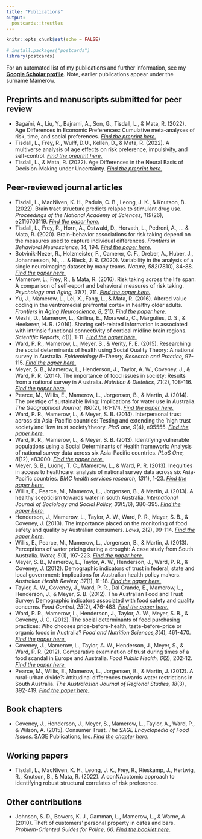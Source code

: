 ```yaml
---
title: "Publications"
output:
  postcards::trestles
---
```


```r
knitr::opts_chunk$set(echo = FALSE)

# install.packages("postcards")
library(postcards)
```

For an automated list of my publications and further information, see my **[Google Scholar profile](https://scholar.google.co.uk/citations?hl=en&user=o8ce3OwAAAAJ)**. Note, earlier publications appear under the surname Mamerow.

## Preprints and manuscripts submitted for peer review
<p style="text-align:justify;">
+ Bagaïni, A., Liu, Y., Bajrami, A., Son, G., Tisdall, L., & Mata, R. (2022). Age Differences in Economic Preferences: Cumulative meta-analyses of risk, time, and social preferences. *[Find the preprint here.](https://doi.org/10.31234/osf.io/rwqf2)* 
+ Tisdall, L., Frey, R., Wulff, D.U., Kellen, D., & Mata, R. (2022). A multiverse analysis of age effects on risk preference, impulsivity, and self-control. *[Find the preprint here.](https://doi.org/10.31219/osf.io/uj359)* 
+ Tisdall, L., & Mata, R. (2022). Age Differences in the Neural Basis of Decision-Making under Uncertainty. *[Find the preprint here.](https://osf.io/tb9ny)* 


## Peer-reviewed journal articles
<p style="text-align:justify;">
+ Tisdall, L., MacNiven, K. H., Padula, C. B., Leong, J. K., & Knutson, B. (2022). Brain tract structure predicts relapse to stimulant drug use. _Proceedings of the National Academy of Sciences, 119_(26), e2116703119. *[Find the paper here.](https://www.pnas.org/doi/10.1073/pnas.2116703119)* 
+ Tisdall, L., Frey, R., Horn, A., Ostwald, D., Horvath, L., Pedroni, A., ... & Mata, R. (2020). Brain–behavior associations for risk taking depend on the measures used to capture individual differences. _Frontiers in Behavioral Neuroscience, 14,_ 194. *[Find the paper here.](https://www.frontiersin.org/articles/10.3389/fnbeh.2020.587152/full?&utm_source=Email_to_authors_&utm_medium=Email&utm_content=T1_11.5e1_author&utm_campaign=Email_publication&field=&journalName=Frontiers_in_Behavioral_Neuroscience&id=587152)*
+ Botvinik-Nezer, R., Holzmeister, F., Camerer, C. F., Dreber, A., Huber, J., Johannesson, M., ... & Rieck, J. R. (2020). Variability in the analysis of a single neuroimaging dataset by many teams. _Nature, 582_(7810), 84-88. *[Find the paper here.](https://www.nature.com/articles/s41586-020-2314-9?fbclid=IwAR3jkR1Gkraxbig5vbUz0d0_bVOTCzAFGoCmnRQMG5jpcDwiApCjxZHNHrQ)*
+ Mamerow, L., Frey, R., & Mata, R. (2016). Risk taking across the life span: A comparison of self-report and behavioral measures of risk taking. _Psychology and Aging, 31_(7), 711. *[Find the paper here.](https://www.researchgate.net/profile/Loreen-Tisdall/publication/308760553_Risk_Taking_Across_the_Life_Span_A_Comparison_of_Self-Report_and_Behavioral_Measures_of_Risk_Taking/links/606ad0f4a6fdccad3f71a8d3/Risk-Taking-Across-the-Life-Span-A-Comparison-of-Self-Report-and-Behavioral-Measures-of-Risk-Taking.pdf)*
+ Yu, J., Mamerow, L., Lei, X., Fang, L., & Mata, R. (2016). Altered value coding in the ventromedial prefrontal cortex in healthy older adults. _Frontiers in Aging Neuroscience, 8,_ 210. *[Find the paper here.](https://www.frontiersin.org/articles/10.3389/fnagi.2016.00210/full)*
+ Meshi, D., Mamerow, L., Kirilina, E., Morawetz, C., Margulies, D. S., & Heekeren, H. R. (2016). Sharing self-related information is associated with intrinsic functional connectivity of cortical midline brain regions. _Scientific Reports, 6_(1), 1-11. *[Find the paper here.](https://www.nature.com/articles/srep22491)*
+ Ward, P. R., Mamerow, L., Meyer, S., & Verity, F. E. (2015). Researching the social determinants of health using Social Quality Theory: A national survey in Australia. _Epidemiology II–Theory, Research and Practice,_ 97-115. *[Find the paper here.](https://www.researchgate.net/profile/Paul-Ward/publication/276921587_Researching_the_social_determinants_of_health_a_national_survey_in_Australia_using_social_quality_theory/links/555bfb3008aec5ac223295fd/Researching-the-social-determinants-of-health-a-national-survey-in-Australia-using-social-quality-theory.pdf)*
+ Meyer, S. B., Mamerow, L., Henderson, J., Taylor, A. W., Coveney, J., & Ward, P. R. (2014). The importance of food issues in society: Results from a national survey in A ustralia. _Nutrition & Dietetics, 71_(2), 108-116. *[Find the paper here.](https://onlinelibrary.wiley.com/doi/pdf/10.1111/1747-0080.12076)*
+ Pearce, M., Willis, E., Mamerow, L., Jorgensen, B., & Martin, J. (2014). The prestige of sustainable living: Implications for water use in Australia. _The Geographical Journal, 180_(2), 161-174. *[Find the paper here.](https://rgs-ibg.onlinelibrary.wiley.com/doi/pdfdirect/10.1111/geoj.12016)*
+ Ward, P. R., Mamerow, L., & Meyer, S. B. (2014). Interpersonal trust across six Asia-Pacific countries: Testing and extending the ‘high trust society’and ‘low trust society’theory. _PloS one, 9_(4), e95555. *[Find the paper here.](https://journals.plos.org/plosone/article?id=10.1371/journal.pone.0095555)*
+ Ward, P. R., Mamerow, L., & Meyer, S. B. (2013). Identifying vulnerable populations using a Social Determinants of Health framework: Analysis of national survey data across six Asia-Pacific countries. _PLoS One, 8_(12), e83000. *[Find the paper here.](https://journals.plos.org/plosone/article?id=10.1371/journal.pone.0083000)*
+ Meyer, S. B., Luong, T. C., Mamerow, L., & Ward, P. R. (2013). Inequities in access to healthcare: analysis of national survey data across six Asia-Pacific countries. _BMC health services research, 13_(1), 1-23. *[Find the paper here.](https://bmchealthservres.biomedcentral.com/articles/10.1186/1472-6963-13-238)*
+ Willis, E., Pearce, M., Mamerow, L., Jorgensen, B., & Martin, J. (2013). A healthy scepticism towards water in south Australia. _International Journal of Sociology and Social Policy, 33_(5/6), 380-395. *[Find the paper here.](https://www.researchgate.net/profile/Bradley-Jorgensen/publication/257027985_A_Healthy_scepticism_towards_water_in_South_Australia/links/55b9524808ae9289a08ffe60/A-Healthy-scepticism-towards-water-in-South-Australia.pdf)*
+ Henderson, J., Mamerow, L., Taylor, A. W., Ward, P. R., Meyer, S. B., & Coveney, J. (2013). The importance placed on the monitoring of food safety and quality by Australian consumers. _Laws, 2_(2), 99-114. *[Find the paper here.](https://heinonline.org/HOL/Page?handle=hein.journals/laws2&div=9&g_sent=1&casa_token=&collection=journals)*
+ Willis, E., Pearce, M., Mamerow, L., Jorgensen, B., & Martin, J. (2013). Perceptions of water pricing during a drought: A case study from South Australia. _Water, 5_(1), 197-223. *[Find the paper here.](https://www.mdpi.com/2073-4441/5/1/197/pdf)*
+ Meyer, S. B., Mamerow, L., Taylor, A. W., Henderson, J., Ward, P. R., & Coveney, J. (2012). Demographic indicators of trust in federal, state and local government: Implications for Australian health policy makers. _Australian Health Review, 37_(1), 11-18. *[Find the paper here.](https://www.researchgate.net/profile/Julie-Henderson-3/publication/232764489_Demographic_indicators_of_trust_in_federal_state_and_local_government_Implications_for_Australian_health_policy_makers/links/0c960527f31fbce040000000/Demographic-indicators-of-trust-in-federal-state-and-local-government-Implications-for-Australian-health-policy-makers.pdf)*
+ Taylor, A. W., Coveney, J., Ward, P. R., Dal Grande, E., Mamerow, L., Henderson, J., & Meyer, S. B. (2012). The Australian Food and Trust Survey: Demographic indicators associated with food safety and quality concerns. _Food Control, 25_(2), 476-483. *[Find the paper here.](https://www.sciencedirect.com/science/article/pii/S0956713511004841)*
+ Ward, P. R., Mamerow, L., Henderson, J., Taylor, A. W., Meyer, S. B., & Coveney, J. C. (2012). The social determinants of food purchasing practices: Who chooses price-before-health, taste-before-price or organic foods in Australia? _Food and Nutrition Sciences,3_(4), 461-470. *[Find the paper here.](https://www.scirp.org/pdf/FNS20120400005_13657575.pdf)*
+ Coveney, J., Mamerow, L., Taylor, A. W., Henderson, J., Meyer, S., & Ward, P. R. (2012). Comparative examination of trust during times of a food scandal in Europe and Australia. _Food Public Health, 6_(2), 202-12. *[Find the paper here.](https://core.ac.uk/download/pdf/14947466.pdf)*
+ Pearce, M., Willis, E., Mamerow, L., Jorgensen, B., & Martin, J. (2012). A rural-urban divide?: Attitudinal differences towards water restrictions in South Australia. _The Australasian Journal of Regional Studies, 18_(3), 392-419. *[Find the paper here.](https://www.researchgate.net/profile/Bradley-Jorgensen/publication/257027984_A_rural-urban_divide_Attitudinal_differences_towards_water_restrictions_in_South_Australia/links/55b9532308ae9289a08ffe75/A-rural-urban-divide-Attitudinal-differences-towards-water-restrictions-in-South-Australia.pdf)*

## Book chapters
+ Coveney, J., Henderson, J., Meyer, S., Mamerow, L., Taylor, A., Ward, P., & Wilson, A. (2015). Consumer Trust. _The SAGE Encyclopedia of Food Issues_. SAGE Publications, Inc. *[Find the chapter here.](https://www.researchgate.net/profile/Paul-Ward/publication/276921180_Consumer_Trust_in_Food/links/57d8d7cb08ae601b39afb568/Consumer-Trust-in-Food.pdf)*

## Working papers 
* Tisdall, L., MacNiven, K. H., Leong, J. K., Frey, R., Rieskamp, J., Hertwig, R., Knutson, B., & Mata, R. (2022). A conNAcctomic approach to identifying robust structural correlates of risk preference.

## Other contributions
+ Johnson, S. D., Bowers, K. J., Gamman, L., Mamerow, L., & Warne, A. (2010). Theft of customers' personal property in cafes and bars. _Problem-Oriented Guides for Police, 60._ *[Find the booklet here.](https://www.popcenter.org/sites/default/files/problems/pdfs/cafe_bar_theft.pdf)*


